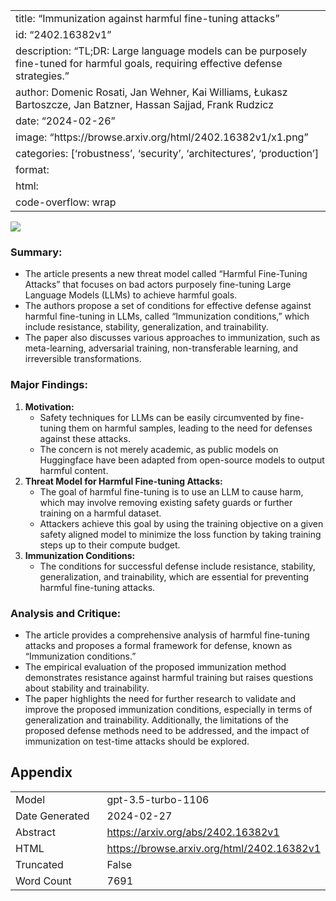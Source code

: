 
---
title: "Immunization against harmful fine-tuning attacks"
id: "2402.16382v1"
description: "TL;DR: Large language models can be purposely fine-tuned for harmful goals, requiring effective defense strategies."
author: Domenic Rosati, Jan Wehner, Kai Williams, Łukasz Bartoszcze, Jan Batzner, Hassan Sajjad, Frank Rudzicz
date: "2024-02-26"
image: "https://browse.arxiv.org/html/2402.16382v1/x1.png"
categories: ['robustness', 'security', 'architectures', 'production']
format:
  html:
    code-overflow: wrap
---

![](https://browse.arxiv.org/html/2402.16382v1/x1.png)

### **Summary:**
- The article presents a new threat model called "Harmful Fine-Tuning Attacks" that focuses on bad actors purposely fine-tuning Large Language Models (LLMs) to achieve harmful goals.
- The authors propose a set of conditions for effective defense against harmful fine-tuning in LLMs, called "Immunization conditions," which include resistance, stability, generalization, and trainability.
- The paper also discusses various approaches to immunization, such as meta-learning, adversarial training, non-transferable learning, and irreversible transformations.

### **Major Findings:**
1. **Motivation:**
   - Safety techniques for LLMs can be easily circumvented by fine-tuning them on harmful samples, leading to the need for defenses against these attacks.
   - The concern is not merely academic, as public models on Huggingface have been adapted from open-source models to output harmful content.

2. **Threat Model for Harmful Fine-tuning Attacks:**
   - The goal of harmful fine-tuning is to use an LLM to cause harm, which may involve removing existing safety guards or further training on a harmful dataset.
   - Attackers achieve this goal by using the training objective on a given safety aligned model to minimize the loss function by taking training steps up to their compute budget.

3. **Immunization Conditions:**
   - The conditions for successful defense include resistance, stability, generalization, and trainability, which are essential for preventing harmful fine-tuning attacks.

### **Analysis and Critique:**
- The article provides a comprehensive analysis of harmful fine-tuning attacks and proposes a formal framework for defense, known as "Immunization conditions."
- The empirical evaluation of the proposed immunization method demonstrates resistance against harmful training but raises questions about stability and trainability.
- The paper highlights the need for further research to validate and improve the proposed immunization conditions, especially in terms of generalization and trainability. Additionally, the limitations of the proposed defense methods need to be addressed, and the impact of immunization on test-time attacks should be explored.

## Appendix

|          |          |
|----------|----------|
| Model     | gpt-3.5-turbo-1106       |
| Date Generated     | 2024-02-27       |
| Abstract | [https://arxiv.org/abs/2402.16382v1](https://arxiv.org/abs/2402.16382v1)        |
| HTML     | [https://browse.arxiv.org/html/2402.16382v1](https://browse.arxiv.org/html/2402.16382v1)       |
| Truncated       | False       |
| Word Count       | 7691       |